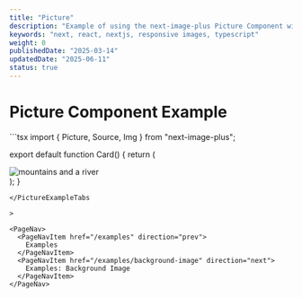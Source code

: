 ```yaml
---
title: "Picture"
description: "Example of using the next-image-plus Picture Component with the App router."
keywords: "next, react, nextjs, responsive images, typescript"
weight: 0
publishedDate: "2025-03-14"
updatedDate: "2025-06-11"
status: true
---
```


# Picture Component Example

<PictureExampleTabs>
```tsx
import { Picture, Source, Img } from "next-image-plus";

export default function Card() {
  return (
    <div className="flex flex-col lg:flex-row overflow-hidden rounded-lg border border-gray-200">
      <div className="card-image relative lg:flex-shrink-0">
        <div className="relative aspect-[2/1] lg:aspect-square">
          <Picture preload={true}>
            <Source
              media="(min-width: 430px) and (max-width: 1024px)"
              src="/images/medium.jpg"
              width={860}
              height={430}
            />
            <Source
              media="(min-width: 1024px)"
              src="/images/large.jpg"
              width={220}
              height={220}
            />
            <Img
              src="/images/fallback.jpg"
              width={430}
              height={215}
              alt="mountains and a river"
            />
          </Picture>
        </div>
      </div>
    </div>
  );
}
```
</PictureExampleTabs

>

<PageNav>
  <PageNavItem href="/examples" direction="prev">
    Examples
  </PageNavItem>
  <PageNavItem href="/examples/background-image" direction="next">
    Examples: Background Image
  </PageNavItem>
</PageNav>
